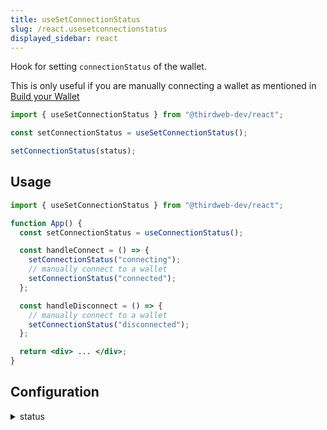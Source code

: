```yaml
---
title: useSetConnectionStatus
slug: /react.usesetconnectionstatus
displayed_sidebar: react
---
```


Hook for setting `connectionStatus` of the wallet.

This is only useful if you are manually connecting a wallet as mentioned in [Build your Wallet](/wallet/build-a-wallet#connecting-your-wallet-in-wallet-connection-ui)

```jsx
import { useSetConnectionStatus } from "@thirdweb-dev/react";

const setConnectionStatus = useSetConnectionStatus();

setConnectionStatus(status);
```

## Usage

```jsx
import { useSetConnectionStatus } from "@thirdweb-dev/react";

function App() {
  const setConnectionStatus = useConnectionStatus();

  const handleConnect = () => {
    setConnectionStatus("connecting");
    // manually connect to a wallet
    setConnectionStatus("connected");
  };

  const handleDisconnect = () => {
    // manually connect to a wallet
    setConnectionStatus("disconnected");
  };

  return <div> ... </div>;
}
```

## Configuration

<details>
  <summary> status </summary>
  <div>

`status` is a string with one of the following values:

```typescript
"unknown" | "connecting" | "connected" | "disconnected";
```

- `unknown`: Application has not yet determined connection status.
- `connecting`: Application is trying to connect to a wallet.
- `connected`: Application is connected to a wallet.
- `disconnected`: Application is not connected to any wallet.

</div>
</details>
